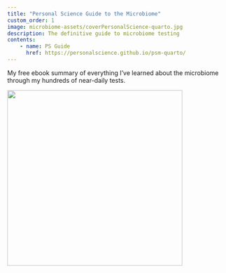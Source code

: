 ```yaml
---
title: "Personal Science Guide to the Microbiome"
custom_order: 1
image: microbiome-assets/coverPersonalScience-quarto.jpg
description: The definitive guide to microbiome testing
contents:
    - name: PS Guide
      href: https://personalscience.github.io/psm-quarto/
---
```


My free ebook summary of everything I've learned about the microbiome through my hundreds of near-daily tests. 

[![](microbiome-assets/coverPersonalScience-quarto.jpg){width="400"}](https://personalscience.github.io/psm-quarto/)

